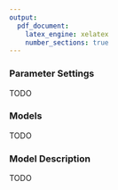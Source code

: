 ```yaml
---
output:
  pdf_document:
    latex_engine: xelatex
    number_sections: true
---
```


### Parameter Settings

TODO

### Models

TODO

### Model Description

TODO
